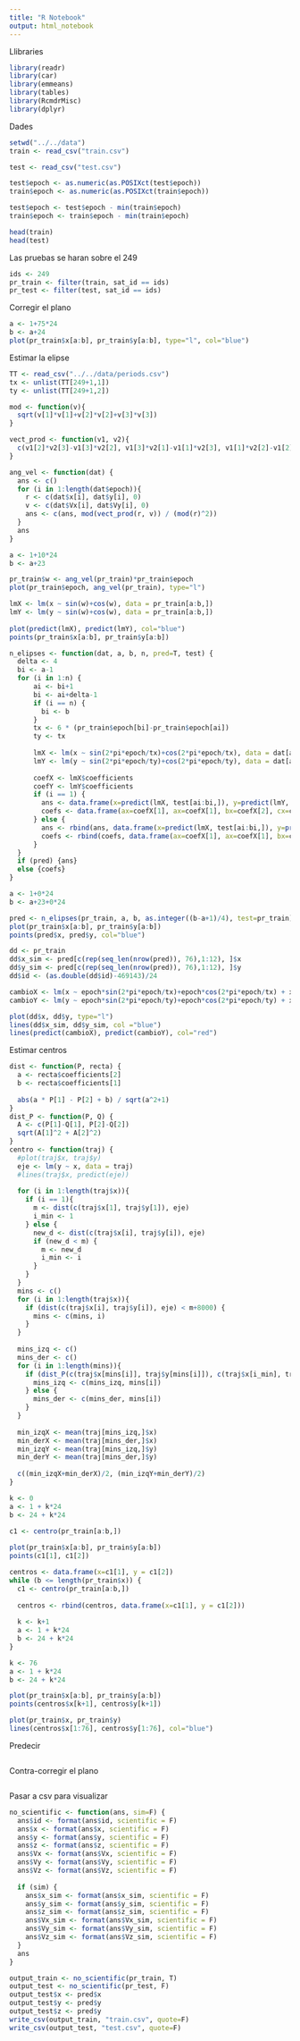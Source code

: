 ```yaml
---
title: "R Notebook"
output: html_notebook
---
```


Llibraries
```r
library(readr)
library(car)
library(emmeans)
library(tables)
library(RcmdrMisc)
library(dplyr)
```

Dades
```r
setwd("../../data")
train <- read_csv("train.csv")

test <- read_csv("test.csv") 

test$epoch <- as.numeric(as.POSIXct(test$epoch))
train$epoch <- as.numeric(as.POSIXct(train$epoch))

test$epoch <- test$epoch - min(train$epoch)
train$epoch <- train$epoch - min(train$epoch)

head(train)
head(test)
```

Las pruebas se haran sobre el 249
```r
ids <- 249
pr_train <- filter(train, sat_id == ids)
pr_test <- filter(test, sat_id == ids)
```


Corregir el plano
```r
a <- 1+75*24
b <- a+24
plot(pr_train$x[a:b], pr_train$y[a:b], type="l", col="blue")
```

Estimar la elipse
```r
TT <- read_csv("../../data/periods.csv")
tx <- unlist(TT[249+1,1])
ty <- unlist(TT[249+1,2])
```
```r
mod <- function(v){
  sqrt(v[1]*v[1]+v[2]*v[2]+v[3]*v[3])
}

vect_prod <- function(v1, v2){
  c(v1[2]*v2[3]-v1[3]*v2[2], v1[3]*v2[1]-v1[1]*v2[3], v1[1]*v2[2]-v1[2]*v2[1])
}

ang_vel <- function(dat) {
  ans <- c()
  for (i in 1:length(dat$epoch)){
    r <- c(dat$x[i], dat$y[i], 0)
    v <- c(dat$Vx[i], dat$Vy[i], 0)
    ans <- c(ans, mod(vect_prod(r, v)) / (mod(r)^2))
  }
  ans
}

a <- 1+10*24
b <- a+23

pr_train$w <- ang_vel(pr_train)*pr_train$epoch
plot(pr_train$epoch, ang_vel(pr_train), type="l")

lmX <- lm(x ~ sin(w)+cos(w), data = pr_train[a:b,])
lmY <- lm(y ~ sin(w)+cos(w), data = pr_train[a:b,])
  
plot(predict(lmX), predict(lmY), col="blue")
points(pr_train$x[a:b], pr_train$y[a:b])
```
```r
n_elipses <- function(dat, a, b, n, pred=T, test) {
  delta <- 4
  bi <- a-1
  for (i in 1:n) {
      ai <- bi+1
      bi <- ai+delta-1
      if (i == n) {
        bi <- b
      }
      tx <- 6 * (pr_train$epoch[bi]-pr_train$epoch[ai])
      ty <- tx
        
      lmX <- lm(x ~ sin(2*pi*epoch/tx)+cos(2*pi*epoch/tx), data = dat[ai:bi,])
      lmY <- lm(y ~ sin(2*pi*epoch/ty)+cos(2*pi*epoch/ty), data = dat[ai:bi,])
      
      coefX <- lmX$coefficients
      coefY <- lmY$coefficients
      if (i == 1) {
        ans <- data.frame(x=predict(lmX, test[ai:bi,]), y=predict(lmY, test[ai:bi,]))
        coefs <- data.frame(ax=coefX[1], ax=coefX[1], bx=coefX[2], cx=coefX[3], by=coefY[2], cy=coefY[3])
      } else {
        ans <- rbind(ans, data.frame(x=predict(lmX, test[ai:bi,]), y=predict(lmY, test[ai:bi,])))
        coefs <- rbind(coefs, data.frame(ax=coefX[1], ax=coefX[1], bx=coefX[2], cx=coefX[3], by=coefY[2], cy=coefY[3]))
      }
  }
  if (pred) {ans}
  else {coefs} 
}

a <- 1+0*24
b <- a+23+0*24

pred <- n_elipses(pr_train, a, b, as.integer((b-a+1)/4), test=pr_train)
plot(pr_train$x[a:b], pr_train$y[a:b])
points(pred$x, pred$y, col="blue")
```
```r
dd <- pr_train
dd$x_sim <- pred[c(rep(seq_len(nrow(pred)), 76),1:12), ]$x
dd$y_sim <- pred[c(rep(seq_len(nrow(pred)), 76),1:12), ]$y
dd$id <- (as.double(dd$id)-469143)/24

cambioX <- lm(x ~ epoch*sin(2*pi*epoch/tx)+epoch*cos(2*pi*epoch/tx) + x_sim + y_sim , data = dd)
cambioY <- lm(y ~ epoch*sin(2*pi*epoch/ty)+epoch*cos(2*pi*epoch/ty) + x_sim + y_sim , data = dd)

plot(dd$x, dd$y, type="l")
lines(dd$x_sim, dd$y_sim, col ="blue")
lines(predict(cambioX), predict(cambioY), col="red")
```
Estimar centros
```r
dist <- function(P, recta) {
  a <- recta$coefficients[2]
  b <- recta$coefficients[1]
  
  abs(a * P[1] - P[2] + b) / sqrt(a^2+1)
}
dist_P <- function(P, Q) {
  A <- c(P[1]-Q[1], P[2]-Q[2])
  sqrt(A[1]^2 + A[2]^2)
}
centro <- function(traj) {
  #plot(traj$x, traj$y)
  eje <- lm(y ~ x, data = traj)
  #lines(traj$x, predict(eje))
  
  for (i in 1:length(traj$x)){
    if (i == 1){
      m <- dist(c(traj$x[1], traj$y[1]), eje)
      i_min <- 1
    } else {
      new_d <- dist(c(traj$x[i], traj$y[i]), eje)
      if (new_d < m) {
        m <- new_d
        i_min <- i
      }
    }
  }
  mins <- c()
  for (i in 1:length(traj$x)){
    if (dist(c(traj$x[i], traj$y[i]), eje) < m+8000) {
      mins <- c(mins, i)
    }
  }
  
  mins_izq <- c()
  mins_der <- c()
  for (i in 1:length(mins)){
    if (dist_P(c(traj$x[mins[i]], traj$y[mins[i]]), c(traj$x[i_min], traj$y[i_min])) < 15000) {
      mins_izq <- c(mins_izq, mins[i])
    } else {
      mins_der <- c(mins_der, mins[i])
    }
  }
  
  min_izqX <- mean(traj[mins_izq,]$x)
  min_derX <- mean(traj[mins_der,]$x)
  min_izqY <- mean(traj[mins_izq,]$y)
  min_derY <- mean(traj[mins_der,]$y)
  
  c((min_izqX+min_derX)/2, (min_izqY+min_derY)/2)
}
```

```r
k <- 0
a <- 1 + k*24
b <- 24 + k*24

c1 <- centro(pr_train[a:b,])
  
plot(pr_train$x[a:b], pr_train$y[a:b])
points(c1[1], c1[2])

centros <- data.frame(x=c1[1], y = c1[2])
while (b <= length(pr_train$x)) {
  c1 <- centro(pr_train[a:b,])
  
  centros <- rbind(centros, data.frame(x=c1[1], y = c1[2]))
  
  k <- k+1
  a <- 1 + k*24
  b <- 24 + k*24
}
```
```r
k <- 76
a <- 1 + k*24
b <- 24 + k*24

plot(pr_train$x[a:b], pr_train$y[a:b])
points(centros$x[k+1], centros$y[k+1])
```
```r
plot(pr_train$x, pr_train$y)
lines(centros$x[1:76], centros$y[1:76], col="blue")
```

Predecir
```r

```

Contra-corregir el plano
```r

```

Pasar a csv para visualizar
```r
no_scientific <- function(ans, sim=F) {
  ans$id <- format(ans$id, scientific = F)
  ans$x <- format(ans$x, scientific = F)
  ans$y <- format(ans$y, scientific = F)
  ans$z <- format(ans$z, scientific = F)
  ans$Vx <- format(ans$Vx, scientific = F)
  ans$Vy <- format(ans$Vy, scientific = F)
  ans$Vz <- format(ans$Vz, scientific = F)
  
  if (sim) {
    ans$x_sim <- format(ans$x_sim, scientific = F)
    ans$y_sim <- format(ans$y_sim, scientific = F)
    ans$z_sim <- format(ans$z_sim, scientific = F)
    ans$Vx_sim <- format(ans$Vx_sim, scientific = F)
    ans$Vy_sim <- format(ans$Vy_sim, scientific = F)
    ans$Vz_sim <- format(ans$Vz_sim, scientific = F)
  }
  ans
}

output_train <- no_scientific(pr_train, T)
output_test <- no_scientific(pr_test, F)
output_test$x <- pred$x
output_test$y <- pred$y
output_test$z <- pred$y
write_csv(output_train, "train.csv", quote=F)
write_csv(output_test, "test.csv", quote=F)
```














